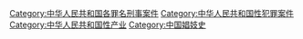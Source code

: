 [[Category:中华人民共和国各罪名刑事案件|Category:中华人民共和国各罪名刑事案件]]
[[Category:中华人民共和国性犯罪案件|Category:中华人民共和国性犯罪案件]]
[[Category:中华人民共和国性产业|Category:中华人民共和国性产业]]
[[Category:中国娼妓史|Category:中国娼妓史]]
